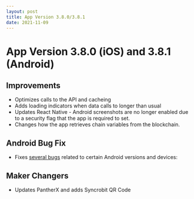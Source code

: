 ```yaml
---
layout: post
title: App Version 3.8.0/3.8.1
date: 2021-11-09
---
```


# App Version 3.8.0 (iOS) and 3.8.1 (Android)

## Improvements

- Optimizes calls to the API and cacheing
- Adds loading indicators when data calls to longer than usual
- Updates React Native - Android screenshots are no longer enabled due to a security flag that the
  app is required to set.
- Changes how the app retrieves chain variables from the blockchain.

<!--truncate-->

## Android Bug Fix

- Fixes [several bugs](https://github.com/helium/hotspot-app/pull/1059) related to certain Android
  versions and devices:

## Maker Changers

- Updates PantherX and adds Syncrobit QR Code
